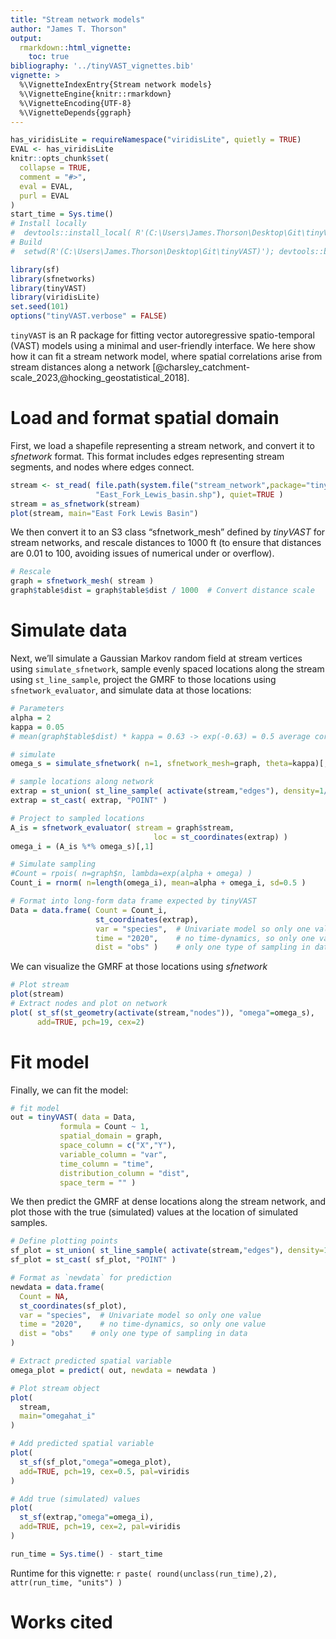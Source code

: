 ```yaml
---
title: "Stream network models"
author: "James T. Thorson"
output:
  rmarkdown::html_vignette:
    toc: true
bibliography: '../tinyVAST_vignettes.bib'
vignette: >
  %\VignetteIndexEntry{Stream network models}
  %\VignetteEngine{knitr::rmarkdown}
  %\VignetteEncoding{UTF-8}
  %\VignetteDepends{ggraph}
---
```


```r
has_viridisLite = requireNamespace("viridisLite", quietly = TRUE)
EVAL <- has_viridisLite
knitr::opts_chunk$set(
  collapse = TRUE,
  comment = "#>",
  eval = EVAL,
  purl = EVAL
)
start_time = Sys.time()
# Install locally
#  devtools::install_local( R'(C:\Users\James.Thorson\Desktop\Git\tinyVAST)', force=TRUE, dep=FALSE )
# Build
#  setwd(R'(C:\Users\James.Thorson\Desktop\Git\tinyVAST)'); devtools::build_rmd("vignettes/web_only/stream_networks.Rmd"); rmarkdown::render( "vignettes/web_only/stream_networks.Rmd", rmarkdown::pdf_document())
```

```r
library(sf)
library(sfnetworks)
library(tinyVAST)
library(viridisLite)
set.seed(101)
options("tinyVAST.verbose" = FALSE)
```

`tinyVAST` is an R package for fitting vector autoregressive spatio-temporal (VAST) models using a minimal and user-friendly interface.
We here show how it can fit a stream network model, where spatial correlations arise from stream distances along a network [@charsley_catchment-scale_2023,@hocking_geostatistical_2018].

# Load and format spatial domain

First, we load a shapefile representing a stream network, and convert it to _sfnetwork_ format.  This format includes
edges representing stream segments, and nodes where edges connect.
```r
stream <- st_read( file.path(system.file("stream_network",package="tinyVAST"),
                   "East_Fork_Lewis_basin.shp"), quiet=TRUE )
stream = as_sfnetwork(stream)
plot(stream, main="East Fork Lewis Basin")
```

We then convert it to an S3 class "sfnetwork_mesh" defined by _tinyVAST_ for stream networks,
and rescale distances to 1000 ft (to ensure that distances are 0.01 to 100, avoiding
issues of numerical under or overflow).
```r
# Rescale
graph = sfnetwork_mesh( stream )
graph$table$dist = graph$table$dist / 1000  # Convert distance scale
```

# Simulate data

Next, we'll simulate a Gaussian Markov random field at stream vertices using `simulate_sfnetwork`,
sample evenly spaced locations along the stream using `st_line_sample`,
project the GMRF to those locations using `sfnetwork_evaluator`, and
simulate data at those locations:
```r
# Parameters
alpha = 2
kappa = 0.05
# mean(graph$table$dist) * kappa = 0.63 -> exp(-0.63) = 0.5 average correlation

# simulate
omega_s = simulate_sfnetwork( n=1, sfnetwork_mesh=graph, theta=kappa)[,1]

# sample locations along network
extrap = st_union( st_line_sample( activate(stream,"edges"), density=1/10000))
extrap = st_cast( extrap, "POINT" )

# Project to sampled locations
A_is = sfnetwork_evaluator( stream = graph$stream,
                                loc = st_coordinates(extrap) )
omega_i = (A_is %*% omega_s)[,1]

# Simulate sampling
#Count = rpois( n=graph$n, lambda=exp(alpha + omega) )
Count_i = rnorm( n=length(omega_i), mean=alpha + omega_i, sd=0.5 )

# Format into long-form data frame expected by tinyVAST
Data = data.frame( Count = Count_i,
                   st_coordinates(extrap),
                   var = "species",  # Univariate model so only one value
                   time = "2020",    # no time-dynamics, so only one value
                   dist = "obs" )    # only one type of sampling in data
```

We can visualize the GMRF at those locations using _sfnetwork_

```r
# Plot stream
plot(stream)
# Extract nodes and plot on network
plot( st_sf(st_geometry(activate(stream,"nodes")), "omega"=omega_s),
      add=TRUE, pch=19, cex=2)
```

# Fit model

Finally, we can fit the model:
```r
# fit model
out = tinyVAST( data = Data,
           formula = Count ~ 1,
           spatial_domain = graph,
           space_column = c("X","Y"),
           variable_column = "var",
           time_column = "time",
           distribution_column = "dist",
           space_term = "" )
```

We then predict the GMRF at dense locations along the stream network, and plot those with the true (simulated) values at the location of simulated samples.

```r
# Define plotting points
sf_plot = st_union( st_line_sample( activate(stream,"edges"), density=1/1000))
sf_plot = st_cast( sf_plot, "POINT" )

# Format as `newdata` for prediction
newdata = data.frame( 
  Count = NA,
  st_coordinates(sf_plot),
  var = "species",  # Univariate model so only one value
  time = "2020",    # no time-dynamics, so only one value
  dist = "obs"    # only one type of sampling in data
)

# Extract predicted spatial variable
omega_plot = predict( out, newdata = newdata )

# Plot stream object
plot( 
  stream, 
  main="omegahat_i"
)

# Add predicted spatial variable
plot( 
  st_sf(sf_plot,"omega"=omega_plot), 
  add=TRUE, pch=19, cex=0.5, pal=viridis 
)

# Add true (simulated) values
plot( 
  st_sf(extrap,"omega"=omega_i), 
  add=TRUE, pch=19, cex=2, pal=viridis 
)
```

```r
run_time = Sys.time() - start_time
```
Runtime for this vignette: `r paste( round(unclass(run_time),2), attr(run_time, "units") )`

# Works cited